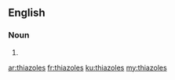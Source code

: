==English==

===Noun===
{{head|en|noun plural form}}

# {{plural of|thiazole|lang=en}}

[[ar:thiazoles]]
[[fr:thiazoles]]
[[ku:thiazoles]]
[[my:thiazoles]]
